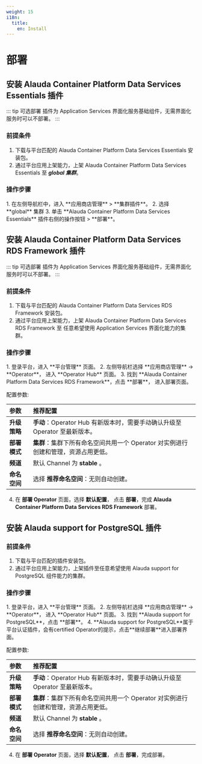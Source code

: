```yaml
---
weight: 15
i18n:
  title:
    en: Install
---
```


# 部署

## 安装 Alauda Container Platform Data Services Essentials 插件

::: tip 可选部署
插件为 Application Services 界面化服务基础组件，无需界面化服务时可以不部署。
:::

### 前提条件
1. 下载与平台匹配的 Alauda Container Platform Data Services Essentials 安装包。
2. 通过平台应用上架能力，上架 Alauda Container Platform Data Services Essentials 至 ***global 集群***。

### 操作步骤
<Tabs>
<Tab label="Web Console">
1. 在左侧导航栏中，进入 **应用商店管理** > **集群插件**。
2. 选择 **global** 集群
3. 单击 **Alauda Container Platform Data Services Essentials** 插件右侧的操作按钮 > **部署**。
</Tab>
</Tabs>

## 安装 Alauda Container Platform Data Services RDS Framework 插件

::: tip 可选部署
插件为 Application Services 界面化服务基础组件，无需界面化服务时可以不部署。
:::

### 前提条件
1. 下载与平台匹配的 Alauda Container Platform Data Services RDS Framework 安装包。
2. 通过平台应用上架能力，上架 Alauda Container Platform Data Services RDS Framework 至 任意希望使用 Application Services 界面化能力的集群。

### 操作步骤
<Tabs>
<Tab label="Web Console">
1. 登录平台，进入 **平台管理** 页面。
2. 左侧导航栏选择 **应用商店管理** -> **Operator**， 进入 **Operator Hub** 页面。
3. 找到 **Alauda Container Platform Data Services RDS Framework**，点击 **部署**， 进入部署页面。

配置参数:

|**参数**| **推荐配置** |
|:--------|:------------|
| **升级策略** | **手动**：Operator Hub 有新版本时，需要手动确认升级至 Operator 至最新版本。|
| **部署模式** | **集群**：集群下所有命名空间共用一个 Operator 对实例进行创建和管理，资源占用更低。|
| **频道**    | 默认 Channel 为 **stable** 。|
| **命名空间** | 选择 **推荐命名空间**：无则自动创建。|
4. 在 **部署 Operator** 页面，选择 **默认配置**， 点击 **部署**，完成 **Alauda Container Platform Data Services RDS Framework** 部署。

</Tab>
</Tabs>

## 安装 Alauda support for PostgreSQL 插件

### 前提条件
1. 下载与平台匹配的插件安装包。
2. 通过平台应用上架能力，上架插件至任意希望使用 Alauda support for PostgreSQL 组件能力的集群。

### 操作步骤

<Tabs>
<Tab label="Web Console">
1. 登录平台，进入 **平台管理** 页面。
2. 左侧导航栏选择 **应用商店管理** -> **Operator**， 进入 **Operator Hub** 页面。
3. 找到 **Alauda support for PostgreSQL**，点击 **部署**。
4. **Alauda support for PostgreSQL**属于平台认证插件，会有certified Operator的提示，点击**继续部署**进入部署界面。

  配置参数:
  
  |**参数**| **推荐配置** |
  |:--------|:------------|
  | **升级策略** | **手动**：Operator Hub 有新版本时，需要手动确认升级至 Operator 至最新版本。|
  | **部署模式** | **集群**：集群下所有命名空间共用一个 Operator 对实例进行创建和管理，资源占用更低。|
  | **频道**    | 默认 Channel 为 **stable** 。|
  | **命名空间** | 选择 **推荐命名空间**：无则自动创建。|

4. 在 **部署 Operator** 页面，选择 **默认配置**， 点击 **部署**，完成部署。
</Tab>
</Tabs>
